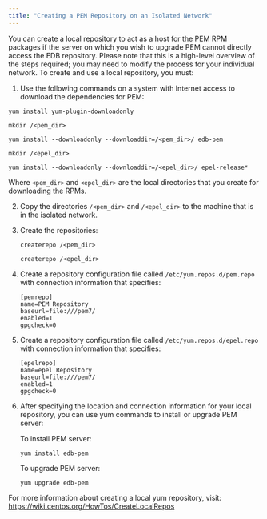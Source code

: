 ```yaml
---
title: "Creating a PEM Repository on an Isolated Network"
---
```


You can create a local repository to act as a host for the PEM RPM packages if the server on which you wish to upgrade PEM cannot directly access the EDB repository. Please note that this is a high-level overview of the steps required; you may need to modify the process for your individual network. To create and use a local repository, you must:

1.  Use the following commands on a system with Internet access to download the dependencies for PEM:

 ``` text
 yum install yum-plugin-downloadonly

 mkdir /<pem_dir>

 yum install --downloadonly --downloaddir=/<pem_dir>/ edb-pem

 mkdir /<epel_dir>

 yum install --downloadonly --downloaddir=/<epel_dir>/ epel-release*
 ```

 Where `<pem_dir>` and `<epel_dir>` are the local directories that you create for downloading the RPMs.

2.  Copy the directories `/<pem_dir>` and `/<epel_dir>` to the machine that is in the isolated network.

3.  Create the repositories:

    ``` text
    createrepo /<pem_dir>

    createrepo /<epel_dir>
    ```

4.  Create a repository configuration file called `/etc/yum.repos.d/pem.repo` with connection information that specifies:

    ``` text
    [pemrepo]
    name=PEM Repository
    baseurl=file:///pem7/
    enabled=1
    gpgcheck=0
    ```

5.  Create a repository configuration file called `/etc/yum.repos.d/epel.repo` with connection information that specifies:

    ``` text
    [epelrepo]
    name=epel Repository
    baseurl=file:///pem7/
    enabled=1
    gpgcheck=0
    ```

6.  After specifying the location and connection information for your local repository, you can use yum commands to install or upgrade PEM server:

    To install PEM server:

    ``` text
    yum install edb-pem
    ```

    To upgrade PEM server:

    ``` text
    yum upgrade edb-pem
    ```

For more information about creating a local yum repository, visit: <https://wiki.centos.org/HowTos/CreateLocalRepos>

